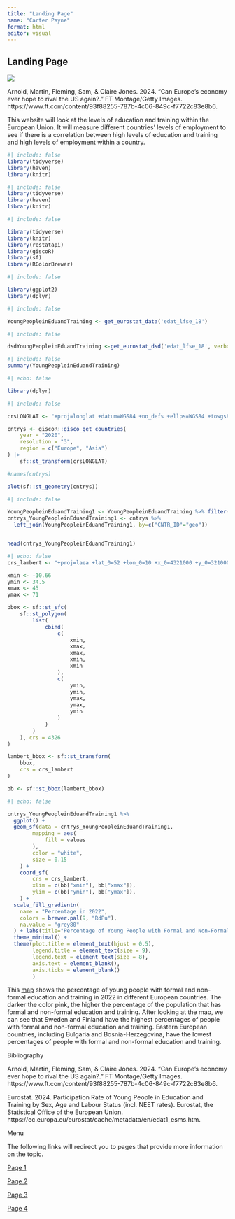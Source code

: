 ```yaml
---
title: "Landing Page"
name: "Carter Payne"
format: html
editor: visual
---
```


## Landing Page

![](images/EU%20FT%20Euro%20Money%20Photo.avif)

Arnold, Martin, Fleming, Sam, & Claire Jones. 2024. "Can Europe’s economy ever hope to rival the US again?." FT Montage/Getty Images. https://www.ft.com/content/93f88255-787b-4c06-849c-f7722c83e8b6.

This website will look at the levels of education and training within the European Union. It will measure different countries' levels of employment to see if there is a correlation between high levels of education and training and high levels of employment within a country.

```r
#| include: false
library(tidyverse) 
library(haven) 
library(knitr)
```

```r
#| include: false
library(tidyverse) 
library(haven) 
library(knitr)
```

```r
#| include: false

library(tidyverse)
library(knitr)
library(restatapi)
library(giscoR)
library(sf)
library(RColorBrewer)
```

```r
#| include: false

library(ggplot2)
library(dplyr)
```

```r
#| include: false

YoungPeopleinEduandTraining <- get_eurostat_data('edat_lfse_18') 
```

```r
#| include: false

dsdYoungPeopleinEduandTraining <-get_eurostat_dsd('edat_lfse_18', verbose=TRUE)
```

```r
#| include: false
summary(YoungPeopleinEduandTraining)
```

```r
#| echo: false 

library(dplyr)
```

```r
#| include: false 

crsLONGLAT <- "+proj=longlat +datum=WGS84 +no_defs +ellps=WGS84 +towgs84=0,0,0" 

cntrys <- giscoR::gisco_get_countries(
    year = "2020",
    resolution = "3",
    region = c("Europe", "Asia")
) |>
    sf::st_transform(crsLONGLAT)

#names(cntrys)

plot(sf::st_geometry(cntrys))
```

```r
#| include: false

YoungPeopleinEduandTraining1 <- YoungPeopleinEduandTraining %>% filter(time == 2022, training=="FE_NFE") 
cntrys_YoungPeopleinEduandTraining1 <- cntrys %>%
  left_join(YoungPeopleinEduandTraining1, by=c("CNTR_ID"="geo"))


head(cntrys_YoungPeopleinEduandTraining1)
```

```r
#| echo: false 
crs_lambert <- "+proj=laea +lat_0=52 +lon_0=10 +x_0=4321000 +y_0=3210000 +datum=WGS84 +units=m +no_defs"

xmin <- -10.66
ymin <- 34.5
xmax <- 45
ymax <- 71

bbox <- sf::st_sfc(
    sf::st_polygon(
        list(
            cbind(
                c(
                    xmin,
                    xmax,
                    xmax,
                    xmin,
                    xmin
                ),
                c(
                    ymin,
                    ymin,
                    ymax,
                    ymax,
                    ymin
                )
            )
        )
    ), crs = 4326
)

lambert_bbox <- sf::st_transform(
    bbox,
    crs = crs_lambert
)

bb <- sf::st_bbox(lambert_bbox)
```

```r
#| echo: false

cntrys_YoungPeopleinEduandTraining1 %>% 
  ggplot() +
  geom_sf(data = cntrys_YoungPeopleinEduandTraining1,
        mapping = aes(
            fill = values
        ),
        color = "white",
        size = 0.15
    ) +
    coord_sf(
        crs = crs_lambert,
        xlim = c(bb["xmin"], bb["xmax"]),
        ylim = c(bb["ymin"], bb["ymax"]),
    ) + 
  scale_fill_gradientn(
    name = "Percentage in 2022",
    colors = brewer.pal(9, "RdPu"),
    na.value = "grey80"
  ) + labs(title="Percentage of Young People with Formal and Non-Formal Education and Training", caption="Source: Eurostat") + 
  theme_minimal() + 
  theme(plot.title = element_text(hjust = 0.5), 
        legend.title = element_text(size = 9),
        legend.text = element_text(size = 8),
        axis.text = element_blank(),
        axis.ticks = element_blank()
        )
```

This [map](https://ec.europa.eu/eurostat/cache/metadata/en/edat1_esms.htm) shows the percentage of young people with formal and non-formal education and training in 2022 in different European countries. The darker the color pink, the higher the percentage of the population that has formal and non-formal education and training. After looking at the map, we can see that Sweden and Finland have the highest percentages of people with formal and non-formal education and training. Eastern European countries, including Bulgaria and Bosnia-Herzegovina, have the lowest percentages of people with formal and non-formal education and training.

Bibliography

Arnold, Martin, Fleming, Sam, & Claire Jones. 2024. "Can Europe’s economy ever hope to rival the US again?." FT Montage/Getty Images. https://www.ft.com/content/93f88255-787b-4c06-849c-f7722c83e8b6.

Eurostat. 2024. Participation Rate of Young People in Education and Training by Sex, Age and Labour Status (incl. NEET rates). Eurostat, the Statistical Office of the European Union. https://ec.europa.eu/eurostat/cache/metadata/en/edat1_esms.htm.

Menu

The following links will redirect you to pages that provide more information on the topic.

[Page 1](/WebsitePage1.html)

[Page 2](/WebsitePage2.html)

[Page 3](/WebsitePage3.html)

[Page 4](/WebsitePage4.html)
